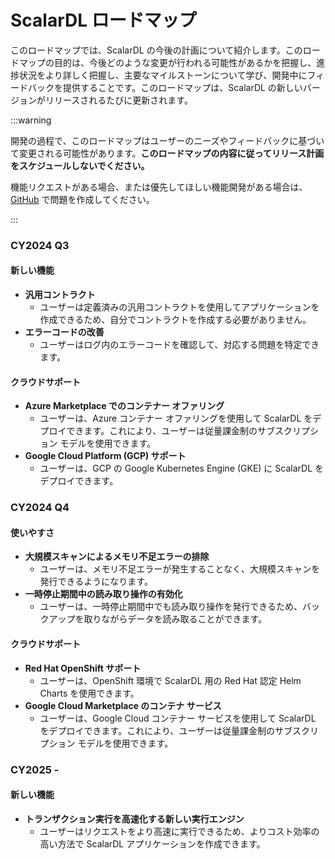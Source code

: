 # ScalarDL ロードマップ

このロードマップでは、ScalarDL の今後の計画について紹介します。このロードマップの目的は、今後どのような変更が行われる可能性があるかを把握し、進捗状況をより詳しく把握し、主要なマイルストーンについて学び、開発中にフィードバックを提供することです。このロードマップは、ScalarDL の新しいバージョンがリリースされるたびに更新されます。

:::warning

開発の過程で、このロードマップはユーザーのニーズやフィードバックに基づいて変更される可能性があります。**このロードマップの内容に従ってリリース計画をスケジュールしないでください。**

機能リクエストがある場合、または優先してほしい機能開発がある場合は、[GitHub](https://github.com/scalar-labs/scalardl/issues) で問題を作成してください。

:::

### CY2024 Q3

#### 新しい機能

- **汎用コントラクト**
  - ユーザーは定義済みの汎用コントラクトを使用してアプリケーションを作成できるため、自分でコントラクトを作成する必要がありません。
- **エラーコードの改善**
  - ユーザーはログ内のエラーコードを確認して、対応する問題を特定できます。

#### クラウドサポート

- **Azure Marketplace でのコンテナー オファリング**
  - ユーザーは、Azure コンテナー オファリングを使用して ScalarDL をデプロイできます。これにより、ユーザーは従量課金制のサブスクリプション モデルを使用できます。
- **Google Cloud Platform (GCP) サポート**
  - ユーザーは、GCP の Google Kubernetes Engine (GKE) に ScalarDL をデプロイできます。

### CY2024 Q4

#### 使いやすさ
- **大規模スキャンによるメモリ不足エラーの排除**
  - ユーザーは、メモリ不足エラーが発生することなく、大規模スキャンを発行できるようになります。
- **一時停止期間中の読み取り操作の有効化**
  - ユーザーは、一時停止期間中でも読み取り操作を発行できるため、バックアップを取りながらデータを読み取ることができます。

#### クラウドサポート

- **Red Hat OpenShift サポート**
  - ユーザーは、OpenShift 環境で ScalarDL 用の Red Hat 認定 Helm Charts を使用できます。
- **Google Cloud Marketplace のコンテナ サービス**
  - ユーザーは、Google Cloud コンテナー サービスを使用して ScalarDL をデプロイできます。これにより、ユーザーは従量課金制のサブスクリプション モデルを使用できます。

### CY2025 -

#### 新しい機能

- **トランザクション実行を高速化する新しい実行エンジン**
  - ユーザーはリクエストをより高速に実行できるため、よりコスト効率の高い方法で ScalarDL アプリケーションを作成できます。
